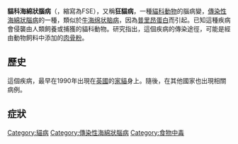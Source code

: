 {{NoteTA|G1=Lifesciences|G2=Medicine}}
'''貓科海綿狀腦病'''（{{lang-en|Feline spongiform encephalopathy}}，縮寫為FSE），又稱'''狂貓病'''，一種[[貓科動物|貓科動物]]的腦病變，[[傳染性海綿狀腦病|傳染性海綿狀腦病]]的一種，類似於[[牛海绵状脑病|牛海绵状脑病]]，因為[[普里昂蛋白|普里昂蛋白]]而引起。已知這種疾病會侵襲由人類飼養或捕獲的貓科動物。研究指出，這個疾病的傳染途徑，可能是經由動物飼料中添加的[[肉骨粉|肉骨粉]]。

==歷史==
這個疾病，最早在1990年出現在[[英國|英國]]的[[家貓|家貓]]身上。隨後，在其他國家也出現相關病例。

==症狀==

{{朊毒体疾病}}

[[Category:貓病|Category:貓病]]
[[Category:傳染性海綿狀腦病|Category:傳染性海綿狀腦病]]
[[Category:食物中毒|Category:食物中毒]]